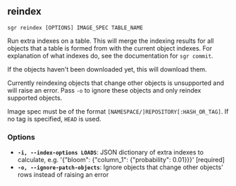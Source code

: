 
## reindex

```sgr reindex [OPTIONS] IMAGE_SPEC TABLE_NAME```

Run extra indexes on a table. This will merge the indexing results for all objects
that a table is formed from with the current object indexes. For explanation of
what indexes do, see the documentation for `sgr commit`.

If the objects haven't been downloaded yet, this will download them.

Currently reindexing objects that change other objects is unsupported and will raise
an error. Pass `-o` to ignore these objects and only reindex supported objects.

Image spec must be of the format ``[NAMESPACE/]REPOSITORY[:HASH_OR_TAG]``. If no tag is specified, ``HEAD`` is used.

### Options

  * **`-i, --index-options LOADS`**: JSON dictionary of extra indexes to calculate, e.g. '{"bloom": {"column_1": {"probability": 0.01}}}'  [required]
  * **`-o, --ignore-patch-objects`**: Ignore objects that change other objects' rows instead of raising an error
